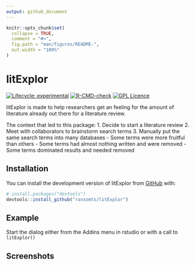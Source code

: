 ```yaml
---
output: github_document
---
```


<!-- README.md is generated from README.Rmd. Please edit that file -->

<!-- https://devguide.ropensci.org/building.html?q=testing#readme -->

```r
knitr::opts_chunk$set(
  collapse = TRUE,
  comment = "#>",
  fig.path = "man/figures/README-",
  out.width = "100%"
)
```

# litExplor

<!-- badges: start -->
[![Lifecycle: experimental](https://img.shields.io/badge/lifecycle-experimental-orange.svg)](https://lifecycle.r-lib.org/articles/stages.html#experimental)
[![R-CMD-check](https://github.com/ransomts/litExplor/workflows/R-CMD-check/badge.svg)](https://github.com/ransomts/litExplor/actions)
[![GPL Licence](https://badges.frapsoft.com/os/gpl/gpl.svg?v=103)](https://opensource.org/licenses/GPL-3.0/)
<!-- badges: end -->

litExplor is made to help researchers get an feeling for the amount of literature already out there for a literature review. 

The context that led to this package:
1. Decide to start a literature review
2. Meet with collaborators to brainstorm search terms
3. Manually put the same search terms into many databases
   - Some terms were more fruitful than others
   - Some terms had almost nothing written and were removed
   - Some terms dominated results and needed removed


## Installation

You can install the development version of litExplor from [GitHub](https://github.com/) with:

``` r
# install.packages("devtools")
devtools::install_github("ransomts/litExplor")
```

## Example

Start the dialog either from the Addins menu in rstudio or with a call to `litExplor()`

## Screenshots



<!-- You'll still need to render `README.Rmd` regularly, to keep `README.md` up-to-date. `devtools::build_readme()` is handy for this. You could also use GitHub Actions to re-render `README.Rmd` every time you push. An example workflow can be found here: <https://github.com/r-lib/actions/tree/v1/examples>. -->
